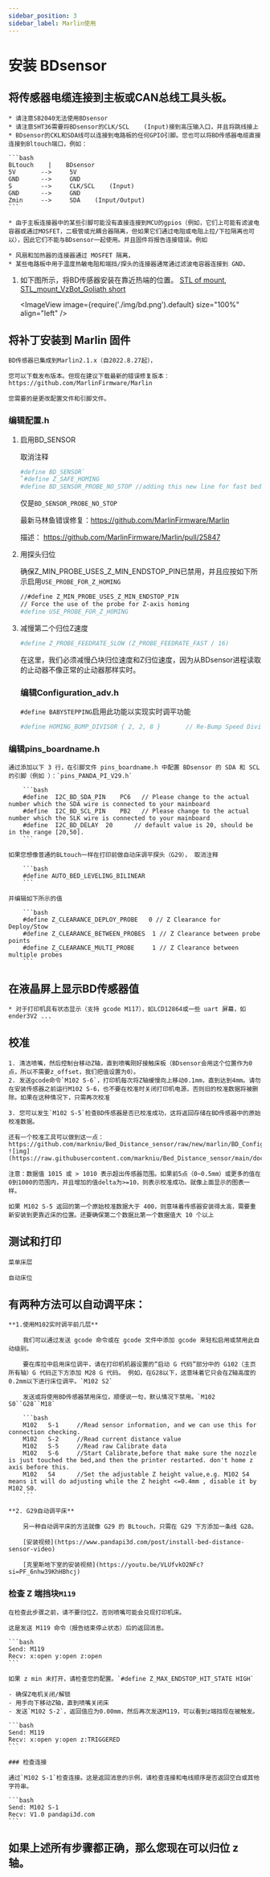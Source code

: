 ```yaml
---
sidebar_position: 3
sidebar_label: Marlin使用
---
```



# 安装  **BDsensor**

## 将传感器电缆连接到主板或CAN总线工具头板。

    * 请注意SB2040无法使用BDsensor
    * 请注意SHT36需要将BDsensor的CLK/SCL    (Input)接到高压输入口，并且将跳线接上
    * BDsensor的CKL和SDA线可以连接到电路板的任何GPIO引脚。您也可以将BD传感器电缆直接连接到Bltouch端口，例如：

    ```bash
    BLtouch    |    BDsensor
    5V       -->     5V
    GND      -->     GND
    S        -->     CLK/SCL    (Input)
    GND      -->     GND
    Zmin     -->     SDA    (Input/Output) 
    ```

    * 由于主板连接器中的某些引脚可能没有直接连接到MCU的gpios（例如，它们上可能有滤波电容器或通过MOSFET，二极管或光耦合器隔离，但如果它们通过电阻或电阻上拉/下拉隔离也可以），因此它们不能与BDsensor一起使用。并且固件将报告连接错误。例如

    * 风扇和加热器的连接器通过 MOSFET 隔离，
    * 某些电路板中用于温度热敏电阻和端挡/探头的连接器通常通过滤波电容器连接到 GND，

1. 如下图所示，将BD传感器安装在靠近热端的位置。 [STL of mount](https://www.thingiverse.com/thing:6098131),  [STL_mount_VzBot_Goliath short](https://discord.com/channels/829828765512106054/1163237892957671424)

    <ImageView image={require('./img/bd.png').default} size="100%" align="left" />



## 将补丁安装到 Marlin 固件

    BD传感器已集成到Marlin2.1.x（自2022.8.27起），

    您可以下载发布版本。但现在建议下载最新的错误修复版本：https://github.com/MarlinFirmware/Marlin

    您需要的是更改配置文件和引脚文件。

### 编辑配置.h

1. 启用BD_SENSOR

    取消注释

    ```bash
    #define BD_SENSOR`
    `#define Z_SAFE_HOMING
    #define BD_SENSOR_PROBE_NO_STOP //adding this new line for fast bed leveling without nozzle stop, 
    ```

    仅是`BD_SENSOR_PROBE_NO_STOP`

    最新马林鱼错误修复：https://github.com/MarlinFirmware/Marlin

    描述： https://github.com/MarlinFirmware/Marlin/pull/25847

2. 用探头归位

    确保Z_MIN_PROBE_USES_Z_MIN_ENDSTOP_PIN已禁用，并且应按如下所示启用`USE_PROBE_FOR_Z_HOMING`

    ```bash
    //#define Z_MIN_PROBE_USES_Z_MIN_ENDSTOP_PIN
    // Force the use of the probe for Z-axis homing
    #define USE_PROBE_FOR_Z_HOMING
    ```



3. 减慢第二个归位Z速度

    ```bash
    #define Z_PROBE_FEEDRATE_SLOW (Z_PROBE_FEEDRATE_FAST / 16)
    ```

    在这里，我们必须减慢凸块归位速度和Z归位速度，因为从BDsensor进程读取的止动器不像正常的止动器那样实时。

    ### 编辑Configuration_adv.h

    `#define BABYSTEPPING`启用此功能以实现实时调平功能

    ```bash
    #define HOMING_BUMP_DIVISOR { 2, 2, 8 }       // Re-Bump Speed Divisor (Divides the Homing Feedrate)
    ```

### 编辑pins_boardname.h

    通过添加以下 3 行，在引脚文件 pins_boardname.h 中配置 BDsensor 的 SDA 和 SCL 的引脚（例如 ）：`pins_PANDA_PI_V29.h`

        ```bash
        #define  I2C_BD_SDA_PIN    PC6   // Please change to the actual number which the SDA wire is connected to your mainboard
        #define  I2C_BD_SCL_PIN    PB2   // Please change to the actual number which the SLK wire is connected to your mainboard
        #define  I2C_BD_DELAY  20      // default value is 20, should be in the range [20,50].
        ```

    如果您想像普通的BLtouch一样在打印前做自动床调平探头（G29）， 取消注释

        ```bash
        #define AUTO_BED_LEVELING_BILINEAR
        ```

    并编辑如下所示的值

        ```bash
        #define Z_CLEARANCE_DEPLOY_PROBE   0 // Z Clearance for Deploy/Stow
        #define Z_CLEARANCE_BETWEEN_PROBES  1 // Z Clearance between probe points
        #define Z_CLEARANCE_MULTI_PROBE     1 // Z Clearance between multiple probes
        ```



## 在液晶屏上显示BD传感器值

    * 对于打印机具有状态显示（支持 gcode M117），如LCD12864或一些 uart 屏幕，如 ender3V2 ...

## 校准

    1. 清洁喷嘴，然后控制台移动Z轴，直到喷嘴刚好接触床板（BDsensor会用这个位置作为0点，所以不需要z_offset，我们把值设置为0）。
    2. 发送gcode命令`M102 S-6`，打印机每次将Z轴缓慢向上移动0.1mm，直到达到4mm。请勿在安装传感器之前运行M102 S-6，也不要在校准时关闭打印机电源，否则旧的校准数据将被删除。如果在这种情况下，只需再次校准

    3. 您可以发生`M102 S-5`检查BD传感器是否已校准成功，这将返回存储在BD传感器中的原始校准数据。

    还有一个校准工具可以做到这一点：https://github.com/markniu/Bed_Distance_sensor/raw/new/marlin/BD_Config_Tool_Marlin.zip ![img](https://raw.githubusercontent.com/markniu/Bed_Distance_sensor/main/doc/images/Read.jpg)

    注意：数据值 1015 或 > 1010 表示超出传感器范围。如果前5点（0~0.5mm）或更多的值在0到1000的范围内，并且增加的值delta为>=10，则表示校准成功。就像上面显示的图表一样。

    如果 M102 S-5 返回的第一个原始校准数据大于 400，则意味着传感器安装得太高，需要重新安装到更靠近床的位置。还要确保第二个数据比第一个数据值大 10 个以上

## 测试和打印

    菜单床层

    自动床位

## 有两种方法可以自动调平床：

    **1.使用M102实时调平前几层**

        我们可以通过发送 gcode 命令或在 gcode 文件中添加 gcode 来轻松启用或禁用此自动级别。

        要在库拉中启用床位调平，请在打印机机器设置的“启动 G 代码”部分中的 G102（主页所有轴）G 代码正下方添加 M28 G 代码。 例如，在G28以下，这意味着它只会在Z轴高度的0.2mm以下进行床位调平。`M102 S2`

        发送或将使用BD传感器禁用床位，顺便说一句，默认情况下禁用。`M102 S0``G28``M18`

        ```bash
        M102   S-1     //Read sensor information, and we can use this for connection checking.
        M102   S-2     //Read current distance value
        M102   S-5     //Read raw Calibrate data
        M102   S-6     //Start Calibrate,before that make sure the nozzle is just touched the bed,and then the printer restarted. don't home z axis before this.
        M102   S4      //Set the adjustable Z height value,e.g. M102 S4  means it will do adjusting while the Z height <=0.4mm , disable it by M102 S0.
        ```

    **2. G29自动调平床**

        另一种自动调平床的方法就像 G29 的 BLtouch，只需在 G29 下方添加一条线 G28。

        [安装视频](https://www.pandapi3d.com/post/install-bed-distance-sensor-video)

        [克里斯地下室的安装视频](https://youtu.be/VLUfvkO2NFc?si=PF_6nhw39KhHBhcj)

### 检查 Z 端挡块`M119`

    在检查此步骤之前，请不要归位Z，否则喷嘴可能会兑现打印机床。

    这是发送 M119 命令（报告结束停止状态）后的返回消息。

    ```bash
    Send: M119
    Recv: x:open y:open z:open
    ```

    如果 z min 未打开，请检查您的配置。`#define Z_MAX_ENDSTOP_HIT_STATE HIGH`

    - 确保Z电机关闭/解锁
    - 用手向下移动Z轴，直到喷嘴关闭床
    - 发送`M102 S-2`，返回值应为0.00mm，然后再次发送M119，可以看到z端挡现在被触发。

    ```bash
    Send: M119
    Recv: x:open y:open z:TRIGGERED
    ```

    ### 检查连接

    通过`M102 S-1`检查连接。这是返回消息的示例，请检查连接和电线顺序是否返回空白或其他字符串。

    ```bash
    Send: M102 S-1
    Recv: V1.0 pandapi3d.com
    ```



##  如果上述所有步骤都正确，那么您现在可以归位 z 轴。

